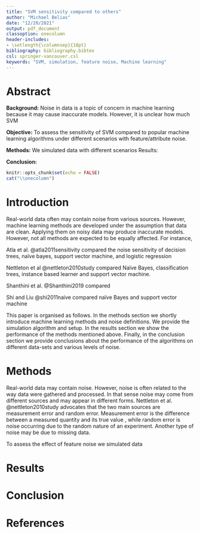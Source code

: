 ```yaml
---
title: "SVM sensitivity compared to others"
author: "Michael Belias"
date: "12/20/2021"
output: pdf_document
classoption: onecolumn
header-includes:
- \setlength{\columnsep}{18pt}
bibliography: bibliography.bibtex
csl: springer-vancouver.csl
keywords: "SVM, simulation, feature noise, Machine learning"
---
```


# Abstract

**Background:** Noise in data is a topic of concern in machine learning because it may cause inaccurate models. However, it is unclear how much SVM

**Objective:** To assess the sensitivity of SVM compared to popular machine learning algorithms under different scenarios with feature/attribute noise.

**Methods:** We simulated data with different scenarios Results:

**Conclusion:**

```r
knitr::opts_chunk$set(echo = FALSE)
cat("\\onecolumn")
```

\clearpage
 
 
 
# Introduction

Real-world data often may contain noise from various sources. However, machine learning methods are developed under the assumption that data are clean. Applying them on noisy data may produce inaccurate models. However, not all methods are expected to be equally affected. For instance,


Atla et al. @atla2011sensitivity  compared the noise sensitivity of decision trees, naïve bayes, support vector machine, and logistic regression

Nettleton et al @nettleton2010study compared Naïve Bayes, classification trees, instance based learner and support vector machine. 

Shanthini et al. @Shanthini2019 compared

Shi and Liu @shi2011naive compared naïve Bayes and support vector machine


This paper is organised as follows. In the methods section we shortly introduce machine learning methods and noise definitions. We provide the simulation algorithm and setup. In the results section we show the performance of the methods mentioned above. Finally, in the conclusion section we provide conclusions about the performance of the algorithms on different data-sets and various levels of noise.

# Methods

Real-world data may contain noise. However, noise is often related to the way data were gathered and processed. In that sense noise may come from different sources and may appear in different forms. Nettleton et al. @nettleton2010study advocates that the two main sources are measurement error and random error. Measurement error is the difference between a measured quantity and its true value , while random error is noise occurring due to the random nature of an experiment. Another type of noise may be due to missing data.

To assess the effect of feature noise we simulated data 





# Results

# Conclusion

\clearpage
# References
